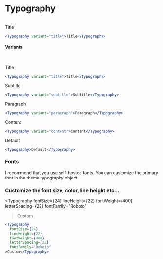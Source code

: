 
# Typography

<br />
<Typography variant="title">Title</Typography>

```jsx
<Typography variant="title">Title</Typography>
```

#### Variants

<br />

<Typography variant="title">Title</Typography>

```jsx
<Typography variant="title">Title</Typography>
```

<Typography variant="subtitle">Subtitle</Typography>

```jsx
<Typography variant="subtitle">Subtitle</Typography>
```

<Typography variant="paragraph">Paragraph</Typography>

```jsx
<Typography variant="paragraph">Paragraph</Typography>
```

<Typography variant="content">Content</Typography>

```jsx
<Typography variant="content">Content</Typography>
```

<Typography>Default</Typography>

```jsx
<Typography>Default</Typography>
```

### Fonts

I recommend that you use self-hosted fonts. You can customize the primary font in the theme typography object.

### Customize the font size, color, line height etc...

<Typography
  fontSize={24}
  lineHeight={22}
  fontWeight={400}
  letterSpacing={22}
  fontFamily="Roboto"
>Custom</Typography>

```jsx
<Typography
  fontSize={24}
  lineHeight={22}
  fontWeight={400}
  letterSpacing={22}
  fontFamily="Roboto"
>Custom</Typography>
```
